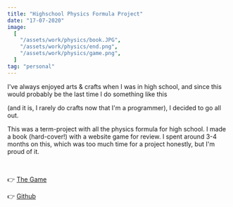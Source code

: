 ```yaml
---
title: "Highschool Physics Formula Project"
date: "17-07-2020"
image:
  [
    "/assets/work/physics/book.JPG",
    "/assets/work/physics/end.png",
    "/assets/work/physics/game.png",
  ]
tag: "personal"
---
```


I've always enjoyed arts & crafts when I was in high school, and since this would probably be the last time
I do something like this

(and it is, I rarely do crafts now that I'm a programmer), I decided to go all out.

This was a term-project with all the physics formula for high school. I made a book (hard-cover!) with
a website game for review. I spent around 3-4 months on this, which was too much time for a project
honestly, but I'm proud of it.

&nbsp;

👉 [The Game](https://physics-spells.netlify.app/)

👉 [Github](https://github.com/QuadieZ/physics-spells)
